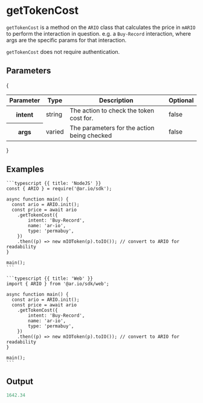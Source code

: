 
<HeroPattern />

# getTokenCost

`getTokenCost` is a method on the `ARIO` class that calculates the price in `mARIO` to perform the interaction in question. e.g. a `Buy-Record` interaction, where args are the specific params for that interaction.

`getTokenCost` does not require authentication.

## Parameters

{
<div style={{textAlign: "center"}}>
    <table className="inline-table">
    <thead>
    <tr>
        <th>Parameter</th>
        <th>Type</th>
        <th>Description</th>
        <th>Optional</th>
    </tr>
    </thead>
    <tbody>
    <tr>
        <th>intent</th>
        <td>string</td>
        <td>The action to check the token cost for.</td>
        <td>false</td>
    </tr>
    <tr>
        <th>args</th>
        <td>varied</td>
        <td>The parameters for the action being checked</td>
        <td>false</td>
    </tr>
    </tbody>
    </table>
</div>
}

## Examples

<CodeGroup title="getTokenCost">

    ```typescript {{ title: 'NodeJS' }}
    const { ARIO } = require('@ar.io/sdk');

    async function main() {
      const ario = ARIO.init();
      const price = await ario
        .getTokenCost({
            intent: 'Buy-Record',
            name: 'ar-io',
            type: 'permabuy',
        })
        .then((p) => new mIOToken(p).toIO()); // convert to ARIO for readability
    }

    main();
    ```

    ```typescript {{ title: 'Web' }}
    import { ARIO } from '@ar.io/sdk/web';

    async function main() {
      const ario = ARIO.init();
      const price = await ario
        .getTokenCost({
            intent: 'Buy-Record',
            name: 'ar-io',
            type: 'permabuy',
        })
        .then((p) => new mIOToken(p).toIO()); // convert to ARIO for readability
    }

    main();
    ```

</CodeGroup>

## Output

```js
1642.34
```